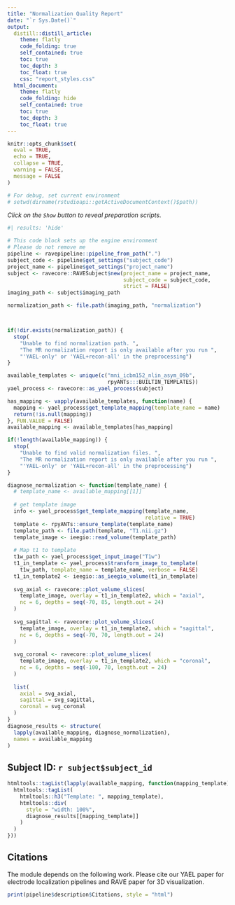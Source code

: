 ```yaml
---
title: "Normalization Quality Report"
date: "`r Sys.Date()`"
output: 
  distill::distill_article:
    theme: flatly
    code_folding: true
    self_contained: true
    toc: true
    toc_depth: 3
    toc_float: true
    css: "report_styles.css"
  html_document:
    theme: flatly
    code_folding: hide
    self_contained: true
    toc: true
    toc_depth: 3
    toc_float: true
---
```


```r
knitr::opts_chunk$set(
  eval = TRUE,
  echo = TRUE,
  collapse = TRUE,
  warning = FALSE,
  message = FALSE
)

# For debug, set current environment
# setwd(dirname(rstudioapi::getActiveDocumentContext()$path))
```

*Click on the `Show` button to reveal preparation scripts.*

```r
#| results: 'hide'

# This code block sets up the engine environment
# Please do not remove me
pipeline <- ravepipeline::pipeline_from_path(".")
subject_code <- pipeline$get_settings("subject_code")
project_name <- pipeline$get_settings("project_name")
subject <- ravecore::RAVESubject$new(project_name = project_name,
                                     subject_code = subject_code,
                                     strict = FALSE)
imaging_path <- subject$imaging_path

normalization_path <- file.path(imaging_path, "normalization")



if(!dir.exists(normalization_path)) {
  stop(
    "Unable to find normalization path. ",
    "The MR normalization report is only available after you run ",
    "'YAEL-only' or 'YAEL+recon-all' in the preprocessing")
}

available_templates <- unique(c("mni_icbm152_nlin_asym_09b", 
                                rpyANTs:::BUILTIN_TEMPLATES))
yael_process <- ravecore::as_yael_process(subject)

has_mapping <- vapply(available_templates, function(name) {
  mapping <- yael_process$get_template_mapping(template_name = name)
  return(!is.null(mapping))
}, FUN.VALUE = FALSE)
available_mapping <- available_templates[has_mapping]

if(!length(available_mapping)) {
  stop(
    "Unable to find valid normalization files. ",
    "The MR normalization report is only available after you run ",
    "'YAEL-only' or 'YAEL+recon-all' in the preprocessing")
}

diagnose_normalization <- function(template_name) {
  # template_name <- available_mapping[[1]]
  
  # get template image
  info <- yael_process$get_template_mapping(template_name, 
                                            relative = TRUE)
  template <- rpyANTs::ensure_template(template_name)
  template_path <- file.path(template, "T1.nii.gz")
  template_image <- ieegio::read_volume(template_path)
  
  # Map t1 to template
  t1w_path <- yael_process$get_input_image("T1w")
  t1_in_template <- yael_process$transform_image_to_template(
    t1w_path, template_name = template_name, verbose = FALSE)
  t1_in_template2 <- ieegio::as_ieegio_volume(t1_in_template)
  
  svg_axial <- ravecore::plot_volume_slices(
    template_image, overlay = t1_in_template2, which = "axial", 
    nc = 6, depths = seq(-70, 85, length.out = 24)
  )
  
  svg_sagittal <- ravecore::plot_volume_slices(
    template_image, overlay = t1_in_template2, which = "sagittal", 
    nc = 6, depths = seq(-70, 70, length.out = 24)
  )
  
  svg_coronal <- ravecore::plot_volume_slices(
    template_image, overlay = t1_in_template2, which = "coronal", 
    nc = 6, depths = seq(-100, 70, length.out = 24)
  )
  
  list(
    axial = svg_axial,
    sagittal = svg_sagittal,
    coronal = svg_coronal
  )
}
diagnose_results <- structure(
  lapply(available_mapping, diagnose_normalization),
  names = available_mapping
)
```

## Subject ID: ``r subject$subject_id``

```r
htmltools::tagList(lapply(available_mapping, function(mapping_template) {
  htmltools::tagList(
    htmltools::h3("Template: ", mapping_template),
    htmltools::div(
      style = "width: 100%",
      diagnose_results[[mapping_template]]
    )
  )
})) 
```










## Citations

The module depends on the following work. Please cite our YAEL paper for electrode localization pipelines and RAVE paper for 3D visualization.

```r
print(pipeline$description$Citations, style = "html")
```
